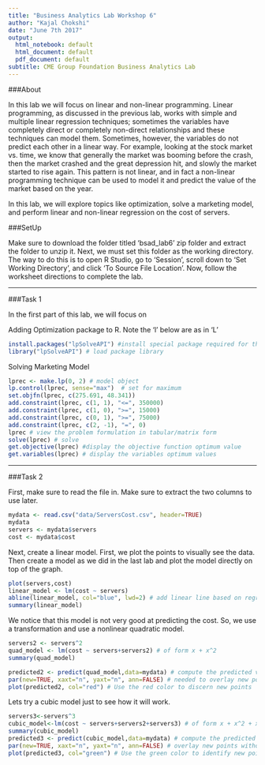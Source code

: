 ```yaml
---
title: "Business Analytics Lab Workshop 6"
author: "Kajal Chokshi"
date: "June 7th 2017"
output:
  html_notebook: default
  html_document: default
  pdf_document: default
subtitle: CME Group Foundation Business Analytics Lab
---
```


###About

In this lab we will focus on linear and non-linear programming. Linear programming, as discussed in the previous lab, works with simple and multiple linear regression techniques; sometimes the variables have completely direct or completely non-direct relationships and these techniques can model them. Sometimes, however, the variables do not predict each other in a linear way. For example, looking at the stock market vs. time, we know that generally the market was booming before the crash, then the market crashed and the great depression hit, and slowly the market started to rise again. This pattern is not linear, and in fact a non-linear programming technique can be used to model it and predict the value of the market based on the year. 

In this lab, we will explore topics like optimization, solve a marketing model, and perform linear and non-linear regression on the cost of servers.

###SetUp

Make sure to download the folder titled 'bsad_lab6' zip folder and extract the folder to unzip it. Next, we must set this folder as the working directory. The way to do this is to open R Studio, go to 'Session', scroll down to 'Set Working Directory', and click 'To Source File Location'. Now, follow the worksheet directions to complete the lab.

----------

###Task 1

In the first part of this lab, we will focus on 

Adding Optimization package to R.  Note the 'l' below are as in 'L'
```r
install.packages("lpSolveAPI") #install special package required for the solver
library("lpSolveAPI") # load package library

```


Solving Marketing Model 
```r
lprec <- make.lp(0, 2) # model object
lp.control(lprec, sense="max")  # set for maximum
set.objfn(lprec, c(275.691, 48.341))
add.constraint(lprec, c(1, 1), "<=", 350000)
add.constraint(lprec, c(1, 0), ">=", 15000)
add.constraint(lprec, c(0, 1), ">=", 75000)
add.constraint(lprec, c(2, -1), "=", 0)
lprec # view the problem formulation in tabular/matrix form
solve(lprec) # solve 
get.objective(lprec) #display the objective function optimum value
get.variables(lprec) # display the variables optimum values

```


-----------

###Task 2

First, make sure to read the file in. Make sure to extract the two columns to use later. 

```r
mydata <- read.csv("data/ServersCost.csv", header=TRUE)
mydata
servers <- mydata$servers
cost <- mydata$cost
```

Next, create a linear model. First, we plot the points to visually see the data. Then create a model as we did in the last lab and plot the model directly on top of the graph.

```r
plot(servers,cost)
linear_model <- lm(cost ~ servers)
abline(linear_model, col="blue", lwd=2) # add linear line based on regression model
summary(linear_model)

```

We notice that this model is not very good at predicting the cost. So, we use a transformation and use a nonlinear quadratic model. 

```r
servers2 <- servers^2
quad_model <- lm(cost ~ servers+servers2) # of form x + x^2
summary(quad_model)
```

```r
predicted2 <- predict(quad_model,data=mydata) # compute the predicted values based on the quad model
par(new=TRUE, xaxt="n", yaxt="n", ann=FALSE) # needed to overlay new points without the labels and annotations
plot(predicted2, col="red") # Use the red color to discern new points
```

Lets try a cubic model just to see how it will work. 

```r
servers3<-servers^3
cubic_model<-lm(cost ~ servers+servers2+servers3) # of form x + x^2 + x^3
summary(cubic_model)
predicted3 <- predict(cubic_model,data=mydata) # compute the predicted values based on the cubic model
par(new=TRUE, xaxt="n", yaxt="n", ann=FALSE) # overlay new points without the labels and annotations
plot(predicted3, col="green") # Use the green color to identify new points
```

